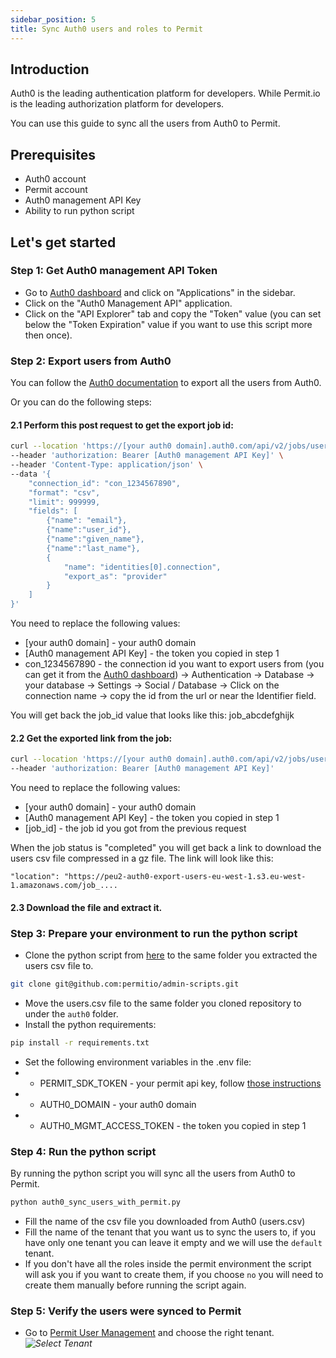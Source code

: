 ```yaml
---
sidebar_position: 5
title: Sync Auth0 users and roles to Permit
---
```




## Introduction
Auth0 is the leading authentication platform for developers. While Permit.io is the leading authorization platform for developers.

You can use this guide to sync all the users from Auth0 to Permit.

## Prerequisites
- Auth0 account
- Permit account
- Auth0 management API Key
- Ability to run python script


## Let's get started
### Step 1: Get Auth0 management API Token
- Go to [Auth0 dashboard](https://manage.auth0.com/dashboard/) and click on "Applications" in the sidebar.
- Click on the "Auth0 Management API" application.
- Click on the "API Explorer" tab and copy the "Token" value (you can set below the "Token Expiration" value if you want to use this script more then once).

### Step 2: Export users from Auth0
You can follow the [Auth0 documentation](https://auth0.com/docs/users/bulk-user-exports) to export all the users from Auth0.

Or you can do the following steps:
#### 2.1 Perform this post request to get the export job id:
```bash
curl --location 'https://[your auth0 domain].auth0.com/api/v2/jobs/users-exports' \
--header 'authorization: Bearer [Auth0 management API Key]' \
--header 'Content-Type: application/json' \
--data '{
    "connection_id": "con_1234567890",  
    "format": "csv",
    "limit": 999999,
    "fields": [
        {"name": "email"},
        {"name":"user_id"},
        {"name":"given_name"},
        {"name":"last_name"},
        {
            "name": "identities[0].connection",
            "export_as": "provider"
        }
    ]
}'
```
You need to replace the following values:
- [your auth0 domain] - your auth0 domain
- [Auth0 management API Key] - the token you copied in step 1
- con_1234567890 - the connection id you want to export users from (you can get it from the [Auth0 dashboard](https://manage.auth0.com/dashboard/)) -> Authentication -> Database -> your database -> Settings -> Social / Database -> Click on the connection name -> copy the id from the url or near the Identifier field.

You will get back the job_id value that looks like this: job_abcdefghijk

#### 2.2 Get the exported link from the job:
```bash
curl --location 'https://[your auth0 domain].auth0.com/api/v2/jobs/users-exports/[job_id]' \
--header 'authorization: Bearer [Auth0 management API Key]'
```
You need to replace the following values:
- [your auth0 domain] - your auth0 domain
- [Auth0 management API Key] - the token you copied in step 1
- [job_id] - the job id you got from the previous request

When the job status is "completed" you will get back a link to download the users csv file compressed in a gz file.
The link will look like this:
```
"location": "https://peu2-auth0-export-users-eu-west-1.s3.eu-west-1.amazonaws.com/job_....
```

#### 2.3 Download the file and extract it.

### Step 3: Prepare your environment to run the python script
- Clone the python script from [here](https://github.com/permitio/admin-scripts) to the same folder you extracted the users csv file to.
```bash
git clone git@github.com:permitio/admin-scripts.git
```
- Move the users.csv file to the same folder you cloned repository to under the `auth0` folder.
- Install the python requirements:
```bash
pip install -r requirements.txt
```
- Set the following environment variables in the .env file:
- - PERMIT_SDK_TOKEN - your permit api key, follow [those instructions](https://docs.permit.io/sdk/python/quickstart_python_sync/#get-your-permitio-environment-api-key) 
- - AUTH0_DOMAIN - your auth0 domain
- - AUTH0_MGMT_ACCESS_TOKEN - the token you copied in step 1

### Step 4: Run the python script
By running the python script you will sync all the users from Auth0 to Permit.
```bash
python auth0_sync_users_with_permit.py
```
- Fill the name of the csv file you downloaded from Auth0 (users.csv) 
- Fill the name of the tenant that you want us to sync the users to, if you have only one tenant you can leave it empty and we will use the `default` tenant.
- If you don't have all the roles inside the permit environment the script will ask you if you want to create them, if you choose `no` you will need to create them manually before running the script again.



### Step 5: Verify the users were synced to Permit
- Go to [Permit User Management](https://app.permit.io/user-management) and choose the right tenant.
_![Select Tenant](/img/integrations/auth0/select-tenant.png)_



